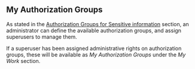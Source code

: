 
<Meta title="2. ANET Superuser Stories/My Authorization Groups" />

## My Authorization Groups

As stated in the [Authorization Groups for Sensitive information](/docs/0-anet-stories-sensitive-information-and-authorization-groups--docs#sensitive-information-and-authorization-groups)
section, an administrator can define the available authorization groups, and assign superusers to
manage them.

If a superuser has been assigned administrative rights on authorization groups, these will be
available as *My Authorization Groups* under the *My Work* section.
